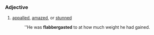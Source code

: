 ===Adjective===
# [[appalled]], [[amazed]], or [[stun]]ned
#:''He was '''flabbergasted''' to at how much weight he had gained.